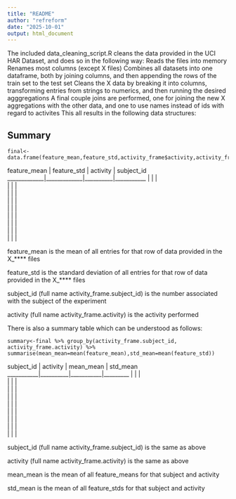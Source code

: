 ```yaml
---
title: "README"
author: "refreform"
date: "2025-10-01"
output: html_document
---
```




The included data_cleaning_script.R cleans the data provided in the UCI HAR Dataset, and does so in the following way:
Reads the files into memory
Renames most columns (except X files)
Combines all datasets into one dataframe, both by joining columns, and then appending the rows of the train set to the test set
Cleans the X data by breaking it into columns, transforming entries from strings to numerics, and then running the 
  desired agggregations
A final couple joins are performed, one for joining the new X aggregations with the other data, and one to use names instead of
  ids with regard to activites
This all results in the following data structures:

## Summary

````final
final<-data.frame(feature_mean,feature_std,activity_frame$activity,activity_frame$subject_id)
````

feature_mean | feature_std | activity | subject_id
_____________|_____________|__________|___________
	         |             |          |           
      	     |             |          |           
	         |             |          |           
	         |             |          |           
      	     |             |          |           
	         |             |          |           
      	     |             |          |           
      	     |             |          |           
      	     |             |          |           

feature_mean is the mean of all entries for that row of data provided in the X_**** files

feature_std is the standard deviation of all entries for that row of data provided in the X_**** files

subject_id (full name activity_frame.subject_id) is the number associated with the subject of the experiment

activity (full name activity_frame.activity) is the activity performed


There is also a summary table which can be understood as follows:

````final
summary<-final %>% group_by(activity_frame.subject_id, activity_frame.activity) %>% summarise(mean_mean=mean(feature_mean),std_mean=mean(feature_std))
````

subject_id | activity | mean_mean | std_mean
___________|__________|___________|_________
      	   |          |           |         
	       |          |           |         
	       |          |           |         
      	   |          |           |         
	       |          |           |         
           |          |           |         
      	   |          |           |         
      	   |          |           |         
      	   |          |           |         

subject_id (full name activity_frame.subject_id) is the same as above

activity (full name activity_frame.activity) is the same as above

mean_mean is the mean of all feature_means for that subject and activity

std_mean is the mean of all feature_stds for that subject and activity
